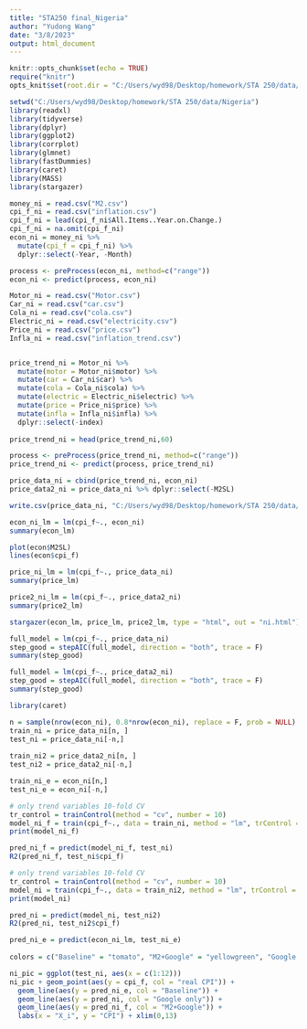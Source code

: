 ---
title: "STA250 final_Nigeria"
author: "Yudong Wang"
date: "3/8/2023"
output: html_document
---

```{r setup, include=FALSE}
knitr::opts_chunk$set(echo = TRUE)
require("knitr")
opts_knit$set(root.dir = "C:/Users/wyd98/Desktop/homework/STA 250/data/Nigeria")
```


```{r}
setwd("C:/Users/wyd98/Desktop/homework/STA 250/data/Nigeria")
library(readxl)
library(tidyverse)
library(dplyr)
library(ggplot2)
library(corrplot)
library(glmnet)
library(fastDummies)
library(caret)
library(MASS)
library(stargazer)
```


```{r}
money_ni = read.csv("M2.csv")
cpi_f_ni = read.csv("inflation.csv")
cpi_f_ni = lead(cpi_f_ni$All.Items..Year.on.Change.)
cpi_f_ni = na.omit(cpi_f_ni)
econ_ni = money_ni %>% 
  mutate(cpi_f = cpi_f_ni) %>% 
  dplyr::select(-Year, -Month) 

process <- preProcess(econ_ni, method=c("range"))
econ_ni <- predict(process, econ_ni)
```

```{r}
Motor_ni = read.csv("Motor.csv")
Car_ni = read.csv("car.csv")
Cola_ni = read.csv("cola.csv")
Electric_ni = read.csv("electricity.csv")
Price_ni = read.csv("price.csv")
Infla_ni = read.csv("inflation_trend.csv")


price_trend_ni = Motor_ni %>% 
  mutate(motor = Motor_ni$motor) %>% 
  mutate(car = Car_ni$car) %>% 
  mutate(cola = Cola_ni$cola) %>% 
  mutate(electric = Electric_ni$electric) %>% 
  mutate(price = Price_ni$price) %>% 
  mutate(infla = Infla_ni$infla) %>% 
  dplyr::select(-index)
  
price_trend_ni = head(price_trend_ni,60)

process <- preProcess(price_trend_ni, method=c("range"))
price_trend_ni <- predict(process, price_trend_ni)

price_data_ni = cbind(price_trend_ni, econ_ni)
price_data2_ni = price_data_ni %>% dplyr::select(-M2SL)
```

```{r}
write.csv(price_data_ni, "C:/Users/wyd98/Desktop/homework/STA 250/data/price_data_nigeria.csv", row.names=FALSE)
```

```{r}
econ_ni_lm = lm(cpi_f~., econ_ni)
summary(econ_lm)
```

```{r}
plot(econ$M2SL)
lines(econ$cpi_f)
```


```{r}
price_ni_lm = lm(cpi_f~., price_data_ni)
summary(price_lm)
```

```{r}
price2_ni_lm = lm(cpi_f~., price_data2_ni)
summary(price2_lm)
```

```{r}
stargazer(econ_lm, price_lm, price2_lm, type = "html", out = "ni.html")
```


```{r}
full_model = lm(cpi_f~., price_data_ni)
step_good = stepAIC(full_model, direction = "both", trace = F)
summary(step_good)
```

```{r}
full_model = lm(cpi_f~., price_data2_ni)
step_good = stepAIC(full_model, direction = "both", trace = F)
summary(step_good)
```

```{r}
library(caret)
```

```{r}
n = sample(nrow(econ_ni), 0.8*nrow(econ_ni), replace = F, prob = NULL)
train_ni = price_data_ni[n, ]
test_ni = price_data_ni[-n,]
  
train_ni2 = price_data2_ni[n, ]
test_ni2 = price_data2_ni[-n,]

train_ni_e = econ_ni[n,]
test_ni_e = econ_ni[-n,]
```

```{r}
# only trend variables 10-fold CV
tr_control = trainControl(method = "cv", number = 10)
model_ni_f = train(cpi_f~., data = train_ni, method = "lm", trControl = tr_control)
print(model_ni_f)

pred_ni_f = predict(model_ni_f, test_ni)
R2(pred_ni_f, test_ni$cpi_f)
```

```{r}
# only trend variables 10-fold CV
tr_control = trainControl(method = "cv", number = 10)
model_ni = train(cpi_f~., data = train_ni2, method = "lm", trControl = tr_control)
print(model_ni)

pred_ni = predict(model_ni, test_ni2)
R2(pred_ni, test_ni2$cpi_f)
```

```{r}
pred_ni_e = predict(econ_ni_lm, test_ni_e)
  
colors = c("Baseline" = "tomato", "M2+Google" = "yellowgreen", "Google only" = "greenyellow", "real CPI" = "black")

ni_pic = ggplot(test_ni, aes(x = c(1:12)))
ni_pic + geom_point(aes(y = cpi_f, col = "real CPI")) +
  geom_line(aes(y = pred_ni_e, col = "Baseline")) +
  geom_line(aes(y = pred_ni, col = "Google only")) +
  geom_line(aes(y = pred_ni_f, col = "M2+Google")) +
  labs(x = "X_i", y = "CPI") + xlim(0,13)
```